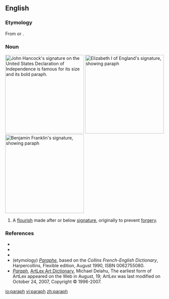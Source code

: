 ==English==

===Etymology===
{{wikipedia}}

From {{etyl|fr}} {{term|paraphe}} or {{term|parafe}}.

===Noun===
[[Image:JohnHancockSignature.jpg|thumb|right|250px|[[w:John Hancock|John Hancock]]'s signature on the [[w:United States Declaration of Independence|United States Declaration of Independence]] is famous for its size and its bold paraph.]] 
[[Image:Autograph of Elizabeth I of England (from Nordisk familjebok).png|right|thumb|250px|[[w:Elizabeth I of England|Elizabeth I of England]]'s signature, showing paraph]]
[[Image:Autograph of Benjamin Franklin (from Nordisk familjebok).png|right|thumb|250px|[[w:Benjamin Franklin|Benjamin Franklin]]'s signature, showing paraph]]
{{en-noun}}

# {{mostly|historical}} A [[flourish]] made after or below [[signature]], originally to prevent [[forgery]].

===References===
* {{R:Dictionary.com}}
* {{R:American Heritage 2006}}
* {{R:WordNet 2006}}
* (etymology) [http://dictionary.reverso.net/french-english/paraphe ''Paraphe''], based on the ''Collins French-English Dictionary'', Harpercollins, Flexible edition, August 1990, ISBN 0062755080.
* [http://artlex.com/ArtLex/P.html#anchor5714739/ ''Paraph''], [http://artlex.com/ ArtLex Art Dictionary],  Michael Delahu, The earliest form of ArtLex appeared on the Web in August, 19; ArtLex was last modified on October 24, 2007, Copyright © 1996-2007.

[[io:paraph]]
[[vi:paraph]]
[[zh:paraph]]